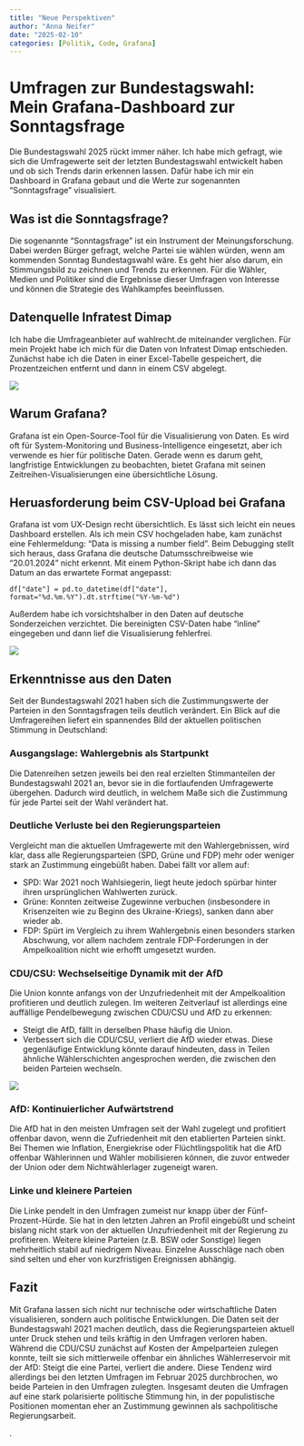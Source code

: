 ```yaml
---
title: "Neue Perspektiven"
author: "Anna Neifer"
date: "2025-02-10"
categories: [Politik, Code, Grafana]
---
```


# Umfragen zur Bundestagswahl: Mein Grafana-Dashboard zur Sonntagsfrage

Die Bundestagswahl 2025 rückt immer näher. Ich habe mich gefragt, wie sich die Umfragewerte seit der letzten Bundestagswahl entwickelt haben und ob sich Trends darin erkennen lassen. Dafür habe ich mir ein Dashboard in Grafana gebaut und die Werte zur sogenannten "Sonntagsfrage" visualisiert.

## Was ist die Sonntagsfrage?

Die sogenannte "Sonntagsfrage" ist ein Instrument der Meinungsforschung. Dabei werden Bürger gefragt, welche Partei sie wählen würden, wenn am kommenden Sonntag Bundestagswahl wäre. Es geht hier also darum, ein Stimmungsbild zu zeichnen und Trends zu erkennen. Für die Wähler, Medien und Politiker sind die Ergebnisse dieser Umfragen von Interesse und können die Strategie des Wahlkampfes beeinflussen.

## Datenquelle Infratest Dimap

Ich habe die Umfrageanbieter auf wahlrecht.de miteinander verglichen. Für mein Projekt habe ich mich für die Daten von Infratest Dimap entschieden. Zunächst habe ich die Daten in einer Excel-Tabelle gespeichert, die Prozentzeichen entfernt und dann in einem CSV abgelegt. 

![](2502_sonntagsfrage_grafana_dashboard_anna-neifer.png)

## Warum Grafana?

Grafana ist ein Open-Source-Tool für die Visualisierung von Daten. Es wird oft für System-Monitoring und Business-Intelligence eingesetzt, aber ich verwende es hier für politische Daten. Gerade wenn es darum geht, langfristige Entwicklungen zu beobachten, bietet Grafana mit seinen Zeitreihen-Visualisierungen eine übersichtliche Lösung.


## Heruasforderung beim CSV-Upload bei Grafana

Grafana ist vom UX-Design recht übersichtlich.  Es lässt sich leicht ein neues Dashboard erstellen. Als ich mein CSV hochgeladen habe, kam zunächst eine Fehlermeldung: "Data is missing a number field". Beim Debugging stellt sich heraus, dass Grafana die deutsche Datumsschreibweise wie "20.01.2024" nicht erkennt. Mit einem Python-Skript habe ich dann das Datum an das erwartete Format angepasst:

```
df["date"] = pd.to_datetime(df["date"], format="%d.%m.%Y").dt.strftime("%Y-%m-%d")
```

Außerdem habe ich vorsichtshalber in den Daten auf deutsche Sonderzeichen verzichtet. Die bereinigten CSV-Daten habe "inline" eingegeben und dann lief die Visualisierung fehlerfrei.

![](2502_Grafana Dashboard Inline_Anna-Neifer.png)

## Erkenntnisse aus den Daten

Seit der Bundestagswahl 2021 haben sich die Zustimmungswerte der Parteien in den Sonntagsfragen teils deutlich verändert. Ein Blick auf die Umfragereihen liefert ein spannendes Bild der aktuellen politischen Stimmung in Deutschland:

### Ausgangslage: Wahlergebnis als Startpunkt
Die Datenreihen setzen jeweils bei den real erzielten Stimmanteilen der Bundestagswahl 2021 an, bevor sie in die fortlaufenden Umfragewerte übergehen. Dadurch wird deutlich, in welchem Maße sich die Zustimmung für jede Partei seit der Wahl verändert hat.

### Deutliche Verluste bei den Regierungsparteien
Vergleicht man die aktuellen Umfragewerte mit den Wahlergebnissen, wird klar, dass alle Regierungsparteien (SPD, Grüne und FDP) mehr oder weniger stark an Zustimmung eingebüßt haben. Dabei fällt vor allem auf:

- SPD: War 2021 noch Wahlsiegerin, liegt heute jedoch spürbar hinter ihren ursprünglichen Wahlwerten zurück.
- Grüne: Konnten zeitweise Zugewinne verbuchen (insbesondere in Krisenzeiten wie zu Beginn des Ukraine-Kriegs), sanken dann aber wieder ab.
- FDP: Spürt im Vergleich zu ihrem Wahlergebnis einen besonders starken Abschwung, vor allem nachdem zentrale FDP-Forderungen in der Ampelkoalition nicht wie erhofft umgesetzt wurden.

### CDU/CSU: Wechselseitige Dynamik mit der AfD
Die Union konnte anfangs von der Unzufriedenheit mit der Ampelkoalition profitieren und deutlich zulegen. Im weiteren Zeitverlauf ist allerdings eine auffällige Pendelbewegung zwischen CDU/CSU und AfD zu erkennen:

- Steigt die AfD, fällt in derselben Phase häufig die Union.
- Verbessert sich die CDU/CSU, verliert die AfD wieder etwas.
Diese gegenläufige Entwicklung könnte darauf hindeuten, dass in Teilen ähnliche Wählerschichten angesprochen werden, die zwischen den beiden Parteien wechseln.

![](2502_Grafana Dashboard_Vergleich CDU AFD_Anna-Neifer.png)

### AfD: Kontinuierlicher Aufwärtstrend
Die AfD hat in den meisten Umfragen seit der Wahl zugelegt und profitiert offenbar davon, wenn die Zufriedenheit mit den etablierten Parteien sinkt. Bei Themen wie Inflation, Energiekrise oder Flüchtlingspolitik hat die AfD offenbar Wählerinnen und Wähler mobilisieren können, die zuvor entweder der Union oder dem Nichtwählerlager zugeneigt waren.

### Linke und kleinere Parteien

Die Linke pendelt in den Umfragen zumeist nur knapp über der Fünf-Prozent-Hürde. Sie hat in den letzten Jahren an Profil eingebüßt und scheint bislang nicht stark von der aktuellen Unzufriedenheit mit der Regierung zu profitieren.
Weitere kleine Parteien (z.B. BSW oder Sonstige) liegen mehrheitlich stabil auf niedrigem Niveau. Einzelne Ausschläge nach oben sind selten und eher von kurzfristigen Ereignissen abhängig.


## Fazit

Mit Grafana lassen sich nicht nur technische oder wirtschaftliche Daten visualisieren, sondern auch politische Entwicklungen. Die Daten seit der Bundestagswahl 2021 machen deutlich, dass die Regierungsparteien aktuell unter Druck stehen und teils kräftig in den Umfragen verloren haben. 
Während die CDU/CSU zunächst auf Kosten der Ampelparteien zulegen konnte, teilt sie sich mittlerweile offenbar ein ähnliches Wählerreservoir mit der AfD: Steigt die eine Partei, verliert die andere. Diese Tendenz wird allerdings bei den letzten Umfragen im Februar 2025 durchbrochen, wo beide Parteien in den Umfragen zulegten.
Insgesamt deuten die Umfragen auf eine stark polarisierte politische Stimmung hin, in der populistische Positionen momentan eher an Zustimmung gewinnen als sachpolitische Regierungsarbeit.



.


